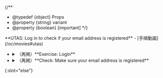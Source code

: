 
{/**
  * @typedef {object} Props
  * @property {string} variant
  * @property {boolean} [important]
  */}

<If cond={props.important}>
  **UTAS: Log in to check if your email address is registered**
  - [手順動画](/oc/movies#utas)
  <LoginAndConfirmEmail variant={props.variant} support={props.variant === "oc"} />

  - <details>
      <summary>（再掲）**Exercise: Login**</summary>
      <Login variant={props.variant} support={props.variant === "oc"} />
    </details>
  - <details>
      <summary>（再掲）**Check: Make sure your email address is registered**</summary>
      <ConfirmEmail support={props.variant === "oc"} />
    </details>
  {:slot="else"}
</If>